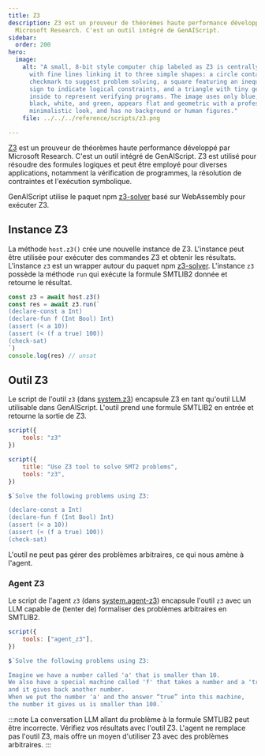 ```yaml
---
title: Z3
description: Z3 est un prouveur de théorèmes haute performance développé par
  Microsoft Research. C'est un outil intégré de GenAIScript.
sidebar:
  order: 200
hero:
  image:
    alt: "A small, 8-bit style computer chip labeled as Z3 is centrally positioned,
      with fine lines linking it to three simple shapes: a circle containing a
      checkmark to suggest problem solving, a square featuring an inequality
      sign to indicate logical constraints, and a triangle with tiny gears
      inside to represent verifying programs. The image uses only blue, gray,
      black, white, and green, appears flat and geometric with a professional,
      minimalistic look, and has no background or human figures."
    file: ../../../reference/scripts/z3.png

---
```


[Z3](https://microsoft.github.io/z3guide/) est un prouveur de théorèmes haute performance développé par Microsoft Research. C'est un outil intégré de GenAIScript. Z3 est utilisé pour résoudre des formules logiques et peut être employé pour diverses applications, notamment la vérification de programmes, la résolution de contraintes et l'exécution symbolique.

GenAIScript utilise le paquet npm [z3-solver](https://www.npmjs.com/package/z3-solver) basé sur WebAssembly pour exécuter Z3.

## Instance Z3

La méthode `host.z3()` crée une nouvelle instance de Z3. L'instance peut être utilisée pour exécuter des commandes Z3 et obtenir les résultats. L'instance `z3` est un wrapper autour du paquet npm [z3-solver](https://www.npmjs.com/package/z3-solver). L'instance `z3` possède la méthode `run` qui exécute la formule SMTLIB2 donnée et retourne le résultat.

```js
const z3 = await host.z3()
const res = await z3.run(`
(declare-const a Int)
(declare-fun f (Int Bool) Int)
(assert (< a 10))
(assert (< (f a true) 100))
(check-sat)
`)
console.log(res) // unsat
```

## Outil Z3

Le script de l'outil `z3` (dans [system.z3](../../../reference/reference/scripts/system#systemz3/)) encapsule Z3 en tant qu'outil LLM utilisable dans GenAIScript. L'outil prend une formule SMTLIB2 en entrée et retourne la sortie de Z3.

```js
script({
    tools: "z3"
})

script({
    title: "Use Z3 tool to solve SMT2 problems",
    tools: "z3",
})

$`Solve the following problems using Z3:

(declare-const a Int)
(declare-fun f (Int Bool) Int)
(assert (< a 10))
(assert (< (f a true) 100))
(check-sat)
```

L'outil ne peut pas gérer des problèmes arbitraires, ce qui nous amène à l'agent.

### Agent Z3

Le script de l'agent `z3` (dans [system.agent-z3](../../../reference/reference/scripts/system#systemagent_z3/)) encapsule l'outil `z3` avec un LLM capable de (tenter de) formaliser des problèmes arbitraires en SMTLIB2.

```js
script({
    tools: ["agent_z3"],
})

$`Solve the following problems using Z3:

Imagine we have a number called 'a' that is smaller than 10. 
We also have a special machine called 'f' that takes a number and a 'true'/'false' answer, 
and it gives back another number. 
When we put the number 'a' and the answer “true” into this machine, 
the number it gives us is smaller than 100.`
```

:::note
La conversation LLM allant du problème à la formule SMTLIB2 peut être incorrecte. Vérifiez vos résultats avec l'outil Z3. L'agent ne remplace pas l'outil Z3, mais offre un moyen d'utiliser Z3 avec des problèmes arbitraires.
:::
